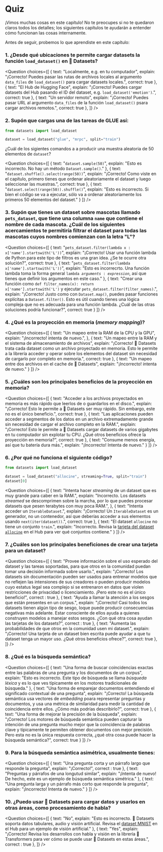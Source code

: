 <!-- DISABLE-FRONTMATTER-SECTIONS -->

# Quiz

<CourseFloatingBanner
    chapter={5}
    classNames="absolute z-10 right-0 top-0"
/>

¡Vimos muchas cosas en este capítulo! No te preocupes si no te quedaron claros todos los detalles; los siguientes capítulos te ayudarán a entender cómo funcionan las cosas internamente.

Antes de seguir, probemos lo que aprendiste en este capítulo:

### 1. ¿Desde qué ubicaciones te permite cargar datasets la función `load_dataset()` en 🤗 Datasets?

<Question
	choices={[
		{
			text: "Localmente, e.g. en tu computador",
			explain: "¡Correcto! Puedes pasar las rutas de archivos locales al argumento <code>data_files</code> de <code>load_dataset()</code> para cargar datasets locales.",
			correct: true
		},
		{
			text: "El Hub de Hugging Face",
			explain: "¡Correcto! Puedes cargar datasets del Hub pasando el ID del dataset, e.g. <code>load_dataset('emotion')</code>.",
			correct: true
		},
		{
			text: "Un servidor remoto",
			explain: "¡Correcto! Puedes pasar URL al argumento <code>data_files</code> de la función <code>load_dataset()</code> psara cargar archivos remotos.",
			correct: true
		},
	]}
/>

### 2. Supón que cargas una de las tareas de GLUE así:

```py
from datasets import load_dataset

dataset = load_dataset("glue", "mrpc", split="train")
```

¿Cuál de los sigientes comandos a a producir una muestra aleatoria de 50 elementos de `dataset`?

<Question
	choices={[
		{
			text: "<code>dataset.sample(50)</code>",
			explain: "Esto es incorrecto. No hay un método <code>Dataset.sample()</code>."
		},
		{
			text: "<code>dataset.shuffle().select(range(50))</code>",
			explain: "¡Correcto! Como viste en el capítulo, primero tienes que ordenar aleatoriamente el dataset y luego seleccionar las muestras.",
			correct: true
		},
		{
			text: "<code>dataset.select(range(50)).shuffle()</code>",
			explain: "Esto es incorrecto. Si bien el código se va a ejecutar, sólo va a ordenar aleatoriamente los primeros 50 elementos del dataset."
		}
	]}
/>

### 3. Supón que tienes un dataset sobre mascotas llamado `pets_dataset`, que tiene una columna `name` que contiene el nombre de cada mascota. ¿Cuál de los siguientes acercamientos te permitiría filtrar el dataset para todas las mascotas cuyos nombres comienzan con la letra "L"?

<Question
	choices={[
		{
			text: "<code>pets_dataset.filter(lambda x : x['name'].startswith('L'))</code>",
			explain: "¡Correcto! Usar una función lambda de Python para este tipo de filtros es una gran idea. ¿Se te ocurre otra solución?",
			correct: true
		},
		{
			text: "<code>pets_dataset.filter(lambda x['name'].startswith('L'))</code>",
			explain: "Esto es incorrecrto. Una función lambda toma la forma general <code>lambda *arguments* : *expression*</code>, así que tienes que definir los argumentos en este caso."
		},
		{
			text: "Crear una funcióin como <code>def filter_names(x): return x['name'].startswith('L')</code> y ejecutar <code>pets_dataset.filter(filter_names)</code>.",
			explain: "¡Correcto! Justo como con <code>Dataset.map()</code>, puedes pasar funciones explícitas a <code>Dataset.filter()</code>. Esto es útil cuando tienes una lógica compleja que no es adecuada para una función lambda. ¿Cuál de las otras soluciones podría funcionar?",
			correct: true
		}
	]}
/>

### 4. ¿Qué es la proyección en memoria (_memory mapping_)?

<Question
	choices={[
		{
			text: "Un mapeo entre la RAM de la CPU y la GPU",
			explain: "¡Incorrecto! intenta de nuevo.",
		},
		{
			text: "Un mapeo entre la RAM y el sistema de almacenamiento de archivos",
			explain: "¡Correcto! 🤗 Datasets trata cada dataset como un archivo proyectado en memoria. Esto le permite a la librería acceder y operar sobre los elementos del dataset sin necesidad de cargarlo por completo en memoria.",
			correct: true
		},
		{
			text: "Un mapeo entre dos archivos en el cache de 🤗 Datasets",
			explain: "¡Incorrecto! intenta de nuevo."
		}
	]}
/>

### 5. ¿Cuáles son los principales beneficios de la proyección en memoria?

<Question
	choices={[
		{
			text: "Acceder a los archivos proyectados en memoria es más rápido que leerlos de o guardarlos en el disco.",
			explain: "¡Correcto! Esto le permite a 🤗 Datasets ser muy rápido. Sin embargo, este no es el único beneficio.",
			correct: true
		},
		{
			text: "Las aplicaciones pueden acceder a segmentos de los datos en un archivo extremadamente grande sin necesidad de cargar el archivo completo en la RAM.",
			explain: "¡Correcto! Esto le permite a 🤗 Datasets cargar datasets de varios gigabytes en tu computador sin explotar tu CPU. ¿Qué otros beneficios ofrece la proyección en memoria?",
			correct: true
		},
		{
			text: "Consume menos energía, así que tu batería dura más.",
			explain: "¡Incorrecto! Intenta de nuevo."
		}
	]}
/>

### 6. ¿Por qué no funciona el siguiente código?

```py
from datasets import load_dataset

dataset = load_dataset("allocine", streaming=True, split="train")
dataset[0]
```

<Question
	choices={[
		{
			text: "Intenta hacer _streaming_ de un dataset que es muy grande para caber en la RAM.",
			explain: "Incorrecto. Los datasets _streamed_ se descomprimen sobre la marcha, por lo que puedes procesar datasets que pesen terabytes con muy poca RAM.",
		},
		{
			text: "Intenta acceder un <code>IterableDataset</code>.",
			explain: "¡Correcto! Un <code>IterableDataset</code> es un generador, no un contenedor, así que deberías acceder a sus elementos usando <code>next(iter(dataset))</code>.",
			correct: true
		},
		{
			text: "El dataset <code>allocine</code> no tiene un conjunto <code>train</code>.",
			explain: "Incorrecto. Revisa la [tarjeta del dataset <code>allocine</code>](https://huggingface.co/datasets/allocine) en el Hub para ver qué conjuntos contiene."
		}
	]}
/>

### 7. ¿Cuáles son los principales beneficiones de crear una tarjeta para un dataset?

<Question
	choices={[
		{
			text: "Provee información sobre el uso esperado del dataset y las tareas soportadas, para que otros en la comunidad puedan tomar una decisión informada sobre usarlo.",
			explain: "¡Correcto! Los datasets sin documentación pueden ser usados para entrenar modelos que no reflejen las intensiones de sus creadores o pueden producir modelos cuyo estatus legal sea complejo si se entrenaron en datos que violen restricciones de privacidad o licenciamiento. ¡Pero este no es el único beneficio!",
			correct : true
		},
		{
			text: "Ayuda a llamar la atención a los sesgos que están presentes en un corpus.",
			explain: "¡Correcto! Casi todos los datasets tienen algún tipo de sesgo, loque puede producir consecuencias negativas más adelante. Estar consciente de ellos ayuda a quienes construyen modelos a manejar estos sesgos. ¿Con qué otra cosa ayudan las tarjetas de los datasets?",
			correct : true
		},
		{
			text: "Aumenta las probabilidades de que otros en la comunidad usen mi dataset.",
			explain: "¡Correcto! Una tarjeta de un dataset bien escrita puede ayudar a que tu dataset tenga un mayor uso. ¿Qué otros beneficios ofrece?",
			correct: true
		},
	]}
/>


### 8. ¿Qué es la búsqueda semántica?

<Question
	choices={[
		{
			text: "Una forma de buscar coincidencias exactas entre las palabras de una pregunta y los documentos de un corpus",
			explain: "Esto es incorrecto. Este tipo de búsqueda se llama *búsqueda léxica* y es lo que ves típicamente en los motores tradicionales de búsqueda."
		},
		{
			text: "Una forma de emparejar documentos entendiendo el significado contextual de una pregunta",
			explain: "¡Correcto! La búsqueda semántica usa vectores de _embedding_ poara representar preguntas y documentos, y usa una métrica de similaridad para medir la cantidad de coincidencia entre ellos. ¿Cómo más podrías describirlo?",
			correct: true
		},
		{
			text: "Una forma de mejorar la precisión de la búsqueda",
			explain: "¡Correcto! Los motores de búsqueda semántica pueden capturar la intención de una pregunta mucho mejor que la coincidencia de palabras clave y típicamente te permiten obtener documentos con mejor precisión. Pero esta no es la única respuesta correcta, ¿qué otra cosa puede hacer la búsqueda semántica?",
			correct: true
		}
	]}
/>

### 9. Para la búsqueda semántica asimétrica, usualmente tienes:

<Question
	choices={[
		{
			text: "Una pregunta corta y un párrafo largo que responde la pregunta",
			explain: "¡Correcto!",
			correct : true
		},
		{
			text: "Preguntas y párrafos de una longutud similar",
			explain: "¡Intenta de nuevo! De hecho, este es un ejemplo de búsqueda semántica simétrica."
		},
		{
			text: "Una pregunta larga y un párrafo más corto que responde la pregunta",
			explain: "¡Incorrecto! Intenta de nuevo."
		}
	]}
/>

### 10. ¿Puedo usar 🤗 Datasets para cargar datos y usarlos en otras áreas, como procesamiento de habla?

<Question
	choices={[
		{
			text: "No",
			explain: "Esto es incorrecto. 🤗 Datasets soporta datos tabulares, audio y visión artificial. Revisa el <a  href='https://huggingface.co/datasets/mnist'>dataset MNIST</a> en el Hub para un ejemplo de visión artificial."
		},
		{
			text: "Yes",
			explain: "¡Correcto! Revisa los desarrollos con habla y visión en la librería 🤗 Transformers para ver cómo se puede usar 🤗 Datasets en estas áreas.",
			correct : true
		},
	]}
/>
